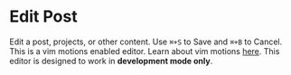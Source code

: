 # Edit Post

Edit a post, projects, or other content. Use `⌘+S` to Save and `⌘+B` to Cancel. This is a vim motions enabled editor. Learn about vim motions [here](/blog/vim-motion-series-1-introduction-to-vim-motions). This editor is designed to work in **development mode only**.
